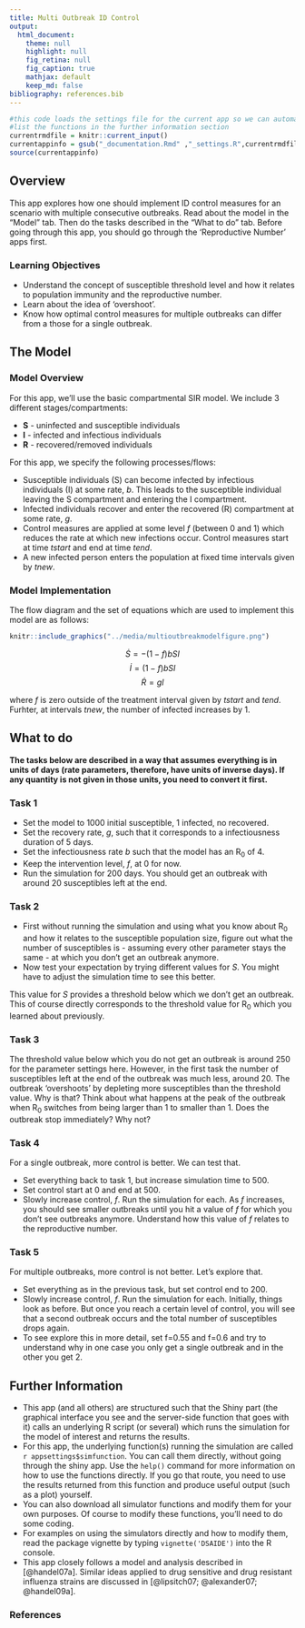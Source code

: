 ```yaml
---
title: Multi Outbreak ID Control 
output:
  html_document:
    theme: null
    highlight: null
    fig_retina: null
    fig_caption: true
    mathjax: default 
    keep_md: false
bibliography: references.bib
---
```



```r
#this code loads the settings file for the current app so we can automatically 
#list the functions in the further information section
currentrmdfile = knitr::current_input() 
currentappinfo = gsub("_documentation.Rmd" ,"_settings.R",currentrmdfile)
source(currentappinfo)
```



## Overview {#shinytab1}
This app explores how one should implement ID control measures for an scenario with multiple consecutive outbreaks. Read about the model in the "Model" tab. Then do the tasks described in the "What to do" tab. Before going through this app, you should go through the 'Reproductive Number' apps first.

### Learning Objectives
* Understand the concept of susceptible threshold level and how it relates to population immunity and the reproductive number.
* Learn about the idea of 'overshoot'.
* Know how optimal control measures for multiple outbreaks can differ from a those for a single outbreak.


## The Model {#shinytab2}

### Model Overview
For this app, we'll use the basic compartmental SIR model. We include 3 different stages/compartments: 

* **S** - uninfected and susceptible individuals 
* **I** - infected and infectious individuals
* **R** - recovered/removed individuals

For this app, we specify the following processes/flows: 

* Susceptible individuals (S) can become infected by infectious individuals (I) at some rate, _b_. This leads to the susceptible individual leaving the S compartment and entering the I compartment.   
* Infected individuals recover and enter the recovered (R) compartment at some rate, _g_.
* Control measures are applied at some level _f_ (between 0 and 1) which reduces the rate at which new infections occur. Control measures start at time _tstart_ and end at time _tend_.
* A new infected person enters the population at fixed time intervals given by _tnew_.

### Model Implementation
The flow diagram and the set of equations which are used to implement this model are as follows:

```r
knitr::include_graphics("../media/multioutbreakmodelfigure.png")
```



$$\dot S = -(1-f) b SI$$ 
$$\dot I = (1-f)b S I$$
$$\dot R = g I$$

where _f_ is zero outside of the treatment interval given by _tstart_ and _tend_. Furhter, at intervals _tnew_, the number of infected increases by 1.



## What to do {#shinytab3}


**The tasks below are described in a way that assumes everything is in units of days (rate parameters, therefore, have units of inverse days). If any quantity is not given in those units, you need to convert it first.**


### Task 1 
* Set the model to 1000 initial susceptible, 1 infected, no recovered.
* Set the recovery rate, _g_, such that it corresponds to a infectiousness duration of 5 days.  
* Set the infectiousness rate _b_ such that the model has an R~0~ of 4.
* Keep the intervention level, _f_, at 0 for now.
* Run the simulation for 200 days. You should get an outbreak with around 20 susceptibles left at the end.


### Task 2 
* First without running the simulation and using what you know about R~0~ and how it relates to the susceptible population size, figure out what the number of susceptibles is - assuming every other parameter stays the same - at which you don't get an outbreak anymore. 
* Now test your expectation by trying different values for _S_. You might have to adjust the simulation time to see this better.

This value for _S_ provides a threshold below which we don't get an outbreak. This of course directly corresponds to the threshold value for R~0~ which you learned about previously. 

### Task 3 
The threshold value below which you do not get an outbreak is around 250 for the parameter settings here. However, in the first task the number of susceptibles left at the end of the outbreak was much less, around 20. The outbreak 'overshoots' by depleting more susceptibles than the threshold value. Why is that? Think about what happens at the peak of the outbreak when R~0~ switches from being larger than 1 to smaller than 1. Does the outbreak stop immediately? Why not? 

### Task 4 
For a single outbreak, more control is better. We can test that.

* Set everything back to task 1, but increase simulation time to 500. 
* Set control start at 0 and end at 500.
* Slowly increase control, _f_. Run the simulation for each. As _f_ increases, you should see smaller outbreaks until you hit a value of _f_ for which you don't see outbreaks anymore. Understand how this value of _f_ relates to the reproductive number.

### Task 5 
For multiple outbreaks, more control is not better. Let's explore that.

* Set everything as in the previous task, but set control end to 200.
* Slowly increase control, _f_. Run the simulation for each. Initially, things look as before. But once you reach a certain level of control, you will see that a second outbreak occurs and the total number of susceptibles drops again.
* To see explore this in more detail, set f=0.55 and f=0.6 and try to understand why in one case you only get a single outbreak and in the other you get 2.


## Further Information {#shinytab4}
* This app (and all others) are structured such that the Shiny part (the graphical interface you see and the server-side function that goes with it) calls an underlying R script (or several) which runs the simulation for the model of interest and returns the results.
* For this app, the underlying function(s) running the simulation are called ``r appsettings$simfunction``. You can call them directly, without going through the shiny app. Use the `help()` command for more information on how to use the functions directly. If you go that route, you need to use the results returned from this function and produce useful output (such as a plot) yourself. 
* You can also download all simulator functions and modify them for your own purposes.  Of course to modify these functions, you'll need to do some coding.
* For examples on using the simulators directly and how to modify them, read the package vignette by typing `vignette('DSAIDE')` into the R console.
* This app closely follows a model and analysis described in [@handel07a]. Similar ideas applied to drug sensitive and drug resistant influenza strains are discussed in [@lipsitch07; @alexander07; @handel09a].

### References




